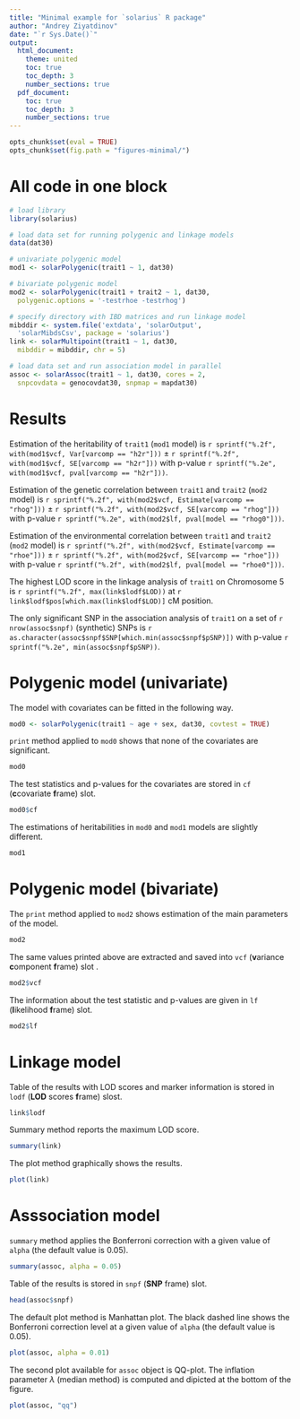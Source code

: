 ```yaml
---
title: "Minimal example for `solarius` R package"
author: "Andrey Ziyatdinov"
date: "`r Sys.Date()`"
output:
  html_document:
    theme: united
    toc: true
    toc_depth: 3
    number_sections: true
  pdf_document:
    toc: true
    toc_depth: 3
    number_sections: true
---
```


```r
opts_chunk$set(eval = TRUE)
opts_chunk$set(fig.path = "figures-minimal/")
```

# All code in one block

```r
# load library
library(solarius)

# load data set for running polygenic and linkage models
data(dat30)

# univariate polygenic model
mod1 <- solarPolygenic(trait1 ~ 1, dat30)

# bivariate polygenic model
mod2 <- solarPolygenic(trait1 + trait2 ~ 1, dat30,
  polygenic.options = '-testrhoe -testrhog')

# specify directory with IBD matrices and run linkage model
mibddir <- system.file('extdata', 'solarOutput',
  'solarMibdsCsv', package = 'solarius') 
link <- solarMultipoint(trait1 ~ 1, dat30,
  mibddir = mibddir, chr = 5)

# load data set and run association model in parallel
assoc <- solarAssoc(trait1 ~ 1, dat30, cores = 2,
  snpcovdata = genocovdat30, snpmap = mapdat30)
```  

# Results

Estimation of the heritability of `trait1` (`mod1` model) is `r sprintf("%.2f", with(mod1$vcf, Var[varcomp == "h2r"]))`
$\pm$ `r sprintf("%.2f", with(mod1$vcf, SE[varcomp == "h2r"]))`
with p-value `r sprintf("%.2e", with(mod1$vcf, pval[varcomp == "h2r"]))`.

Estimation of the genetic correlation between `trait1` and `trait2` (`mod2` model) 
is `r sprintf("%.2f", with(mod2$vcf, Estimate[varcomp == "rhog"]))`
$\pm$ `r sprintf("%.2f", with(mod2$vcf, SE[varcomp == "rhog"]))`
with p-value `r sprintf("%.2e", with(mod2$lf, pval[model == "rhog0"]))`.

Estimation of the environmental correlation between `trait1` and `trait2` (`mod2` model) 
is `r sprintf("%.2f", with(mod2$vcf, Estimate[varcomp == "rhoe"]))`
$\pm$ `r sprintf("%.2f", with(mod2$vcf, SE[varcomp == "rhoe"]))`
with p-value `r sprintf("%.2f", with(mod2$lf, pval[model == "rhoe0"]))`.

The highest LOD score in the linkage analysis of `trait1` on Chromosome 5 
is `r sprintf("%.2f", max(link$lodf$LOD))` at `r link$lodf$pos[which.max(link$lodf$LOD)]` cM position.

The only significant SNP in the association analysis of `trait1` 
on a set of `r nrow(assoc$snpf)` (synthetic) SNPs is 
`r as.character(assoc$snpf$SNP[which.min(assoc$snpf$pSNP)])`
with p-value `r sprintf("%.2e", min(assoc$snpf$pSNP))`.

# Polygenic model (univariate)

The model with covariates can be fitted in the following way.

```r
mod0 <- solarPolygenic(trait1 ~ age + sex, dat30, covtest = TRUE)
```

`print` method applied to `mod0` shows that none of the covariates are significant.

```r
mod0
```

The test statistics and p-values for the covariates are stored in `cf` (**c**covariate **f**rame) slot.

```r
mod0$cf
```

The estimations of heritabilities in `mod0` and `mod1` models are slightly different.

```r
mod1
```

# Polygenic model (bivariate)

The `print` method applied to `mod2` shows estimation of the main parameters of the model.

```r
mod2
```

The same values printed above are extracted and saved into `vcf` (**v**ariance **c**omponent **f**rame) slot .

```r
mod2$vcf
```

The information about the test statistic and p-values are given in `lf` (**l**ikelihood **f**rame) slot.

```r
mod2$lf
```

# Linkage model

Table of the results with LOD scores and marker information is stored in `lodf` (**LOD** scores **f**rame) slost.

```r
link$lodf
```

Summary method reports the maximum LOD score.

```r
summary(link)
```

The plot method graphically shows the results.

```r
plot(link)
```

# Asssociation model

`summary` method applies the Bonferroni correction with a given value of `alpha` (the default value is 0.05).

```r
summary(assoc, alpha = 0.05)
```

Table of the results is stored in `snpf` (**SNP** frame) slot.

```r
head(assoc$snpf)
```

The default plot method is Manhattan plot.
The black dashed line shows the Bonferroni correction level at a given value of `alpha` (the default value is 0.05).

```r
plot(assoc, alpha = 0.01)
```

The second plot available for `assoc` object is QQ-plot.
The inflation parameter $\lambda$ (median method) is computed and dipicted at the bottom of the figure.

```r
plot(assoc, "qq")
```

